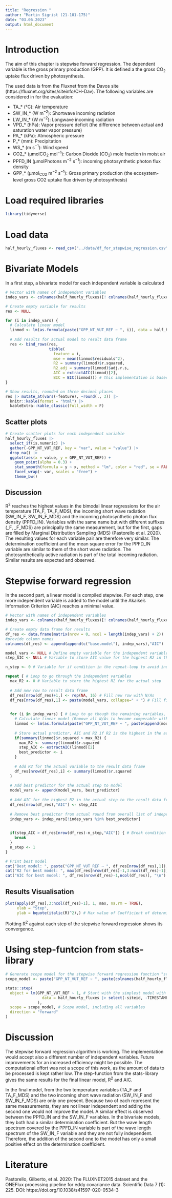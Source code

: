 ```yaml
---
title: "Regression "
author: "Martin Sigrist (21-101-175)"
date: "03.06.2023"
output: html_document
---
```


# Introduction

The aim of this chapter is stepwise forward regression. The dependent variable is the gross primary production (GPP). It is defined a the gross CO~2~ uptake flux driven by photosynthesis.

The used data is from the Fluxnet from the Davos site (https://fluxnet.org/sites/siteinfo/CH-Dav). The following variables are considered in for the evaluation:

-   TA\_\* (°C): Air temperature
-   SW_IN\_\* (W m^−2^): Shortwave incoming radiation
-   LW_IN\_\* (W m^−2^): Longwave incoming radiation
-   VPD\_\* (hPa): Vapor pressure deficit (the difference between actual and saturation water
    vapor pressure)
-   PA\_\* (kPa): Atmospheric pressure
-   P\_\* (mm): Precipitation
-   WS\_\* (m s^−1^): Wind speed
-   CO2\_\* (µmolCO~2~ mol^−1^): Carbon Dioxide (CO~2~) mole fraction in moist air
-   PPFD_IN (µmolPhotons m^−2^ s^−1^): incoming photosynthetic photon flux density
-   GPP\_\* (μmol~CO2~ m^−2^ s^−1^): Gross primary production (the ecosystem-level gross CO2 uptake flux driven by
    photosynthesis)

# Load required libraries

```r
library(tidyverse)
```

# Load data

```r
half_hourly_fluxes <- read_csv("../data/df_for_stepwise_regression.csv", show_col_types = FALSE)
```

# Bivariate Models

In a first step, a bivariate model for each independent variable is calculated

```r
# Vector with names of independent variables
indep_vars <- colnames(half_hourly_fluxes)[! colnames(half_hourly_fluxes) %in% c("siteid", "TIMESTAMP", "GPP_NT_VUT_REF")]

# Create empty variable for results
res <- NULL 

for (i in indep_vars) {
  # Calculate linear model
  linmod <- lm(as.formula(paste("GPP_NT_VUT_REF ~ ", i)), data = half_hourly_fluxes)
  
  # Add results for actual model to result data frame
  res <- bind_rows(res,
                   tibble(
                     feature = i,
                     mse = mean(linmod$residuals^2),
                     R2 = summary(linmod)$r.squared,
                     R2_adj = summary(linmod)$adj.r.s,
                     AIC = extractAIC(linmod)[2],
                     BIC = BIC(linmod))) # this implementation is based on log-likelihood
}

# Show results, rounded on three decimal places
res |> mutate_at(vars(-feature), ~round(., 3)) |>
  knitr::kable(format = "html") |>
  kableExtra::kable_classic(full_width = F)
```

## Scatter plots

```r
# Create scatter plots for each independent variable
half_hourly_fluxes |>
  select_if(is.numeric) |>
  gather(-GPP_NT_VUT_REF, key = "var", value = "value") |>
  drop_na() |>
  ggplot(aes(x = value, y = GPP_NT_VUT_REF)) +
    geom_point(alpha = 0.3) +
    stat_smooth(formula = y ~ x, method = "lm", color = "red", se = FALSE) +
    facet_wrap(~ var, scales = "free") +
    theme_bw()
```

## Discussion

R^2^ reaches the highest values in the bimodal linear regressions for the air temperature (TA_F, TA_F_MDS), the incoming short wave radiation (SW_IN_F, SW_IN_F_MDS) and the incoming photosynthetic photon flux density (PPFD_IN). Variables with the same name but with different suffixes (_F, _F_MDS) are principally the same measurement, but for the first, gaps are filled by Marginal Distribution Sampling (MDS) (Pastorello et al. 2020). The resulting values for each variable pair are therefore very similar.
The determination coefficient and the mean square error for the PPFD_IN variable are similar to them of the short wave radiation. The photosynthetically active radiation is part of the total incoming radiation. Similar results are expected and observed.

# Stepwise forward regression

In the second part, a linear model is compiled stepwise. For each step, one more independent variable is added to the model until the Akaike’s Information Criterion (AIC) reaches a minimal value.

```r
# Vector with names of independent variables
indep_vars <- colnames(half_hourly_fluxes)[! colnames(half_hourly_fluxes) %in% c("siteid", "TIMESTAMP", "GPP_NT_VUT_REF")]

# Create empty data frame for results
df_res <- data.frame(matrix(nrow = 0, ncol = length(indep_vars) + 2))
#provide column names
colnames(df_res) <- append(append(c("base.model"), indep_vars),"AIC")

model_vars <- NULL # Define empty variable for the independent variables of the actual model
step_AIC <- NULL # Variable to store AIC value for the highest R2 in the sctual step

n_step <- 0 # Variable for if condition in the repeat-loop to avoid index problems

repeat { # Loop to go through the independent variables
  max_R2 <- 0 # Variable to store the highest R2 for the actual step
  
  # Add new row to result data frame
  df_res[nrow(df_res)+1,] <- rep(NA, 16) # Fill new row with N/As
  df_res[nrow(df_res),1] <- paste(model_vars, collapse=" + ") # Fill first cell in new row with the previous model formulation
  

  for (i in indep_vars) { # Loop to go though the remaining variables, not yet in the model
    # Calculate linear model (Remove all N/As to become comperable with the result from the step function, that only works without N/As)
    linmod <- lm(as.formula(paste("GPP_NT_VUT_REF ~ ", paste(append(model_vars, i), collapse=" + "))), data = half_hourly_fluxes |> drop_na())
    
    # Store actual predictor, AIC and R2 if R2 is the highest in the actual round
    if(summary(linmod)$r.squared > max_R2) {
      max_R2 <- summary(linmod)$r.squared
      step_AIC <- extractAIC(linmod)[2]
      best_predictor <- i
    }
    
    # Add R2 for the actual variable to the result data frame
    df_res[nrow(df_res),i] <- summary(linmod)$r.squared
  }
  
  # Add best predictor for the actual step to model
  model_vars <- append(model_vars, best_predictor)
  
  # Add AIC for the highest R2 in the actual step to the result data frame
  df_res[nrow(df_res),"AIC"] <- step_AIC
  
  # Remove best predictor from actual round from overall list of independent variables
  indep_vars <- indep_vars[!indep_vars %in% best_predictor]

  
  if(step_AIC > df_res[nrow(df_res)-n_step,"AIC"]) { # Break condition for repeat loop
    break
  }
  n_step <- 1
}

# Print best model
cat("Best model: ", paste("GPP_NT_VUT_REF ~ ", df_res[nrow(df_res),1]), "\n")
cat("R2 for best model: ", max(df_res[nrow(df_res)-1,3:ncol(df_res)-1], na.rm = TRUE), "\n")
cat("AIC for best model: ", df_res[nrow(df_res)-1,ncol(df_res)], "\n")
```

## Results Visualisation

```r
plot(apply(df_res[,3:ncol(df_res)-1], 1, max, na.rm = TRUE),
     xlab = "Step",
     ylab = bquote(italic(R)^2),) # Max value of Coefficient of determination for each step
```

Plotting R^2^ against each step of the stepwise forward regression shows its convergence.

# Using step-funtcion from stats-library

```r
# Generate scope model for the stepwise forward regression function "step"
scope_model <- paste("GPP_NT_VUT_REF ~ ", paste(colnames(half_hourly_fluxes)[! colnames(half_hourly_fluxes) %in% c("siteid", "TIMESTAMP", "GPP_NT_VUT_REF")], collapse=" + "))

stats::step(
  object = lm(GPP_NT_VUT_REF ~ 1, # Start with the simplest model with only a consant
                data = half_hourly_fluxes |> select(-siteid, -TIMESTAMP)|> drop_na() # Remove all NA to make the step function work
              ),
  scope = scope_model, # Scope model, including all variables
  direction = "forward"
)
```

# Discussion

The stepwise forward regression algorithm is working. The implementation would accept also a different number of independent variables. Future improvements for an increased efficiency might be possible. The computational effort was not a scope of this work, as the amount of data to be processed is kept rather low. The step-function from the stats-library gives the same results for the final linear model, R^2^ and AIC.

In the final model, from the two temperature variables (TA_F and TA_F_MDS) and the two incoming short wave radiation (SW_IN_F and SW_IN_F_MDS) are only one present. Because two of each represent the same measurements, they are not linear independent and adding the second one would not improve the model. A similar effect is observed between the PPFD_IN and the SW_IN_F variables. In the bivariate models, they both had a similar determination coefficient. But the wave length spectrum covered by the PPFD_IN variable is part of the wave length spectrum of the SW_IN_F variable and they are not fully independent. Therefore, the addition of the second one to the model has only a small positive effect on the determination coefficient.


# Literature

Pastorello, Gilberto, et al. 2020: The FLUXNET2015 dataset and the ONEFlux processing pipeline for eddy covariance data. Scientific Data 7 (1): 225. DOI: https://doi.org/10.1038/s41597-020-0534-3

